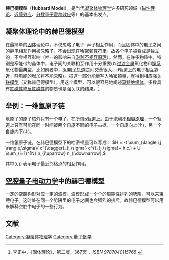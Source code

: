 {{noteTA
|1=zh-hans:轨道; zh-hant:軌域;
|2=zh-hans:杂化; zh-hant:混成;
|3=zh-hans:能级; zh-hant:能階;
|G1=Chemistry
}}
'''赫巴德模型'''（'''Hubbard Model'''），是当代[[凝聚体物理学|凝聚体物理学]]许多研究领域（[[磁性理论|磁性理论]]、[[近藤效应|近藤效应]]、[[分数量子霍尔效应|分数量子霍尔效应]]等）的基本出发点。

==凝聚体理论中的赫巴德模型==
在最简单的[[固体|固体]]理论中，不仅忽略了电子-声子相互作用，而且固体中的[[电子|电子]]之间的静电相互作用被忽略了，不会出现在[[哈密顿算符|哈密顿算符]]里。故各个电子被看成是独立的，不会相互影响（唯一的影响来自[[泡利不相容原理|泡利不相容原理]]）。然而，在许多物质中，特别是窄能带的晶体中，电子间的关联相互作用十分重要(以[[过渡金属|过渡金属]]氧化物和[[镧系|镧系]]氧化物最典型，比如前者中，[[d軌域|3d电子轨道]]之间交叠很大，d轨道上的电子相互靠近，静电能的增加将不能忽略）。把这一部分能量写入哈密顿量，就得到相应[[强关联模型|强关联模型]]（又称赫巴德模型），用这个模型，可以很容易地阐述[[莫特绝缘体|莫特绝缘体]]。多数具有[[铁磁性|铁磁性]]或[[反铁磁性|反铁磁性]]的物质也是强关联的结果。<ref>李正中，《固体理论》，第二版，367页 ，''ISBN 9787040115765''.</ref>

==举例：一维氢原子链==
氢原子的原子核外只有一个电子，在所谓[[s轨道|s轨道]]上。由于[[泡利不相容原理|泡利不相容原理]]，一个轨道上只有可能在同一时间被两个[[自旋|自旋]]不同的电子占据，一个自旋向上(<math>\uparrow</math>)，另一个自旋向下(<math>\downarrow</math>)。

一维氢原子链，在赫巴德模型下的哈密顿量可以写成：
<math> H = -t \sum_{\langle i,j \rangle,\sigma}( c^{\dagger}_{i,\sigma} c^{}_{j,\sigma}+ h.c.) + U \sum_{i=1}^{N} n_{i\uparrow} n_{i\downarrow}, </math>

其中<math> \langle i,j \rangle </math> 表示电子最近邻格点的相互作用。

==[[空腔量子电动力学|空腔量子电动力学]]中的赫巴德模型==
一定的空腔构形对应一定的[[波模|波模]]。波模形成一个个的周期性排列的[[势阱|势阱]]，可以来束缚电子。这时处在同一个势阱里的电子之间也会强烈的排斥。故赫巴德模型可以用来解释空腔中电子的一些行为。

==文献==
{{reflist}}

{{DEFAULTSORT:H}}
[[Category:凝聚体物理学|Category:凝聚体物理学]]
[[Category:量子化学|Category:量子化学]]